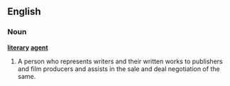 ==English==
{{wikipedia}}
===Noun===
'''[[literary]] [[agent]]'''

# A person who represents writers and their written works to publishers and film producers and assists in the sale and deal negotiation of the same.